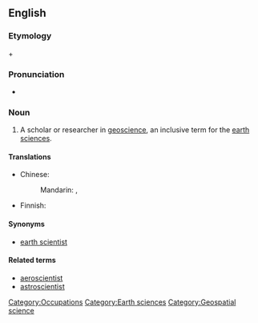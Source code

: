==English==
===Etymology===

{{en-term|geo-}} + {{en-term|scientist}}

===Pronunciation===
* {{a|US}} {{IPA|ˌdʒioʊˈsaɪəntɪst}}

===Noun===
{{en-noun}}

# A scholar or researcher in [[geoscience]], an inclusive term for the [[earth sciences]].

====Translations====
{{trans-top|scholar in geoscience}}
* Chinese:
*: Mandarin: {{t-|cmn|地球科學家|sc=Hani}}, {{t-|cmn|地球科学家|tr=dìqiú kēxuéjiā|sc=Hani}}
{{trans-mid}}
* Finnish: {{t|fi|geotieteilijä}}
{{trans-bottom}}

====Synonyms====
* [[earth scientist]]

====Related terms====
* [[aeroscientist]]
* [[astroscientist]]

[[Category:Occupations]]
[[Category:Earth sciences]]
[[Category:Geospatial science]]
